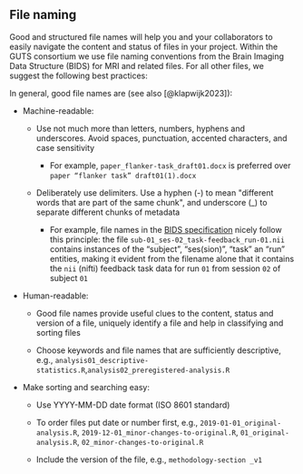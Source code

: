 ## File naming

Good and structured file names will help you and your collaborators to easily navigate the content and status of files in your project. Within the GUTS consortium we use file naming conventions from the Brain Imaging Data Structure (BIDS) for MRI and related files. For all other files, we suggest the following best practices:

In general, good file names are (see also [@klapwijk2023]):

-   Machine-readable:

    -   Use not much more than letters, numbers, hyphens and underscores. Avoid spaces, punctuation, accented characters, and case sensitivity

        -   For example, `paper_flanker-task_draft01.docx` is preferred over `paper “flanker task” draft01(1).docx`

    -   Deliberately use delimiters. Use a hyphen (-) to mean \"different words that are part of the same chunk\", and underscore (\_) to separate different chunks of metadata

        -   For example, file names in the [BIDS specification](https://bids.neuroimaging.io/) nicely follow this principle: the file `sub-01_ses-02_task-feedback_run-01.nii` contains instances of the "subject", "ses(sion)", "task" an "run" entities, making it evident from the filename alone that it contains the `nii` (nifti) feedback task data for run `01` from session `02` of subject `01`

-   Human-readable:

    -   Good file names provide useful clues to the content, status and version of a file, uniquely identify a file and help in classifying and sorting files

    -   Choose keywords and file names that are sufficiently descriptive, e.g., `analysis01_descriptive-statistics.R`,`analysis02_preregistered-analysis.R`

-   Make sorting and searching easy:

    -   Use YYYY-MM-DD date format (ISO 8601 standard)

    -   To order files put date or number first, e.g., `2019-01-01_original-analysis.R`, `2019-12-01_minor-changes-to-original.R`, `01_original-analysis.R`, `02_minor-changes-to-original.R`

    -   Include the version of the file, e.g., `methodology-section _v1`
